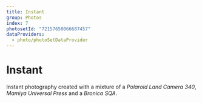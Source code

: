 ```yaml
---
title: Instant
group: Photos
index: 7
photosetId: "72157650066687457"
dataProviders:
  - photo/photoSetDataProvider
---
```



# Instant

Instant photography created with a mixture of a _Polaroid Land Camera 340_, _Mamiya Universal Press_ and a _Bronica SQA_.

<PhotoSet />
